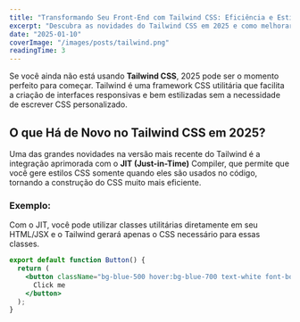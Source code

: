 ```yaml
---
title: "Transformando Seu Front-End com Tailwind CSS: Eficiência e Estilo em 2025"
excerpt: "Descubra as novidades do Tailwind CSS em 2025 e como melhorar a produtividade e a experiência do usuário no front-end."
date: "2025-01-10"
coverImage: "/images/posts/tailwind.png"
readingTime: 3
---
```


Se você ainda não está usando **Tailwind CSS**, 2025 pode ser o momento perfeito para começar. Tailwind é uma framework CSS utilitária que facilita a criação de interfaces responsivas e bem estilizadas sem a necessidade de escrever CSS personalizado.

## O que Há de Novo no Tailwind CSS em 2025?

Uma das grandes novidades na versão mais recente do Tailwind é a integração aprimorada com o **JIT (Just-in-Time)** Compiler, que permite que você gere estilos CSS somente quando eles são usados no código, tornando a construção do CSS muito mais eficiente.

### Exemplo:

Com o JIT, você pode utilizar classes utilitárias diretamente em seu HTML/JSX e o Tailwind gerará apenas o CSS necessário para essas classes.

```jsx
export default function Button() {
  return (
    <button className="bg-blue-500 hover:bg-blue-700 text-white font-bold py-2 px-4 rounded">
      Click me
    </button>
  );
}
```

```

```
